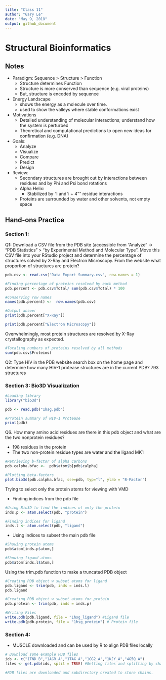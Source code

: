 ```yaml
---
title: "Class 11"
author: "Gary Le"
date: "May 9, 2018"
output: github_document
---
```


# Structural Bioinformatics

## Notes

* Paradigm: Sequence > Structure > Function
    + Structure determines Function
    + Structure is more conserved than sequence (e.g. viral proteins)
    + But, structure is encoded by sequence

* Energy Landscape
    + shows the energy as a molecule over time.
    + used to show the valleys where stable conformations exist
  
* Motivations
    + Detailed understanding of molecular interactions; understand how the system is perturbed
    + Theoretical and computational predictions to open new ideas for confirmation (e.g. DNA)
  
* Goals:
    + Analyze
    + Visualize
    + Compare
    + Predict
    + Design
    
* Review:
    + Secondary structures are brought out by interactions between residues and by Phi and Psi bond rotations
    + Alpha Helix:
        + Stabilized by "i and "i + 4"" residue interactions 
    + Proteins are surrounded by water and other solvents, not empty space
    
## Hand-ons Practice

### Section 1:

Q1: Download a CSV file from the PDB site (accessible from “Analyze” -> “PDB Statistics” >
“by Experimental Method and Molecular Type”. Move this CSV file into your RStudio project
and determine the percentage of structures solved by X-Ray and Electron Microscopy. From
the website what proportion of structures are protein?

```r
pdb.csv <- read.csv("Data Export Summary.csv", row.names = 1)

#Finding percentage of proteins resolved by each method
pdb.percent <- pdb.csv$Total/ sum(pdb.csv$Total) * 100

#Conserving row names
names(pdb.percent) <-  row.names(pdb.csv)

#Output answer
print(pdb.percent["X-Ray"])

print(pdb.percent["Electron Microscopy"])

```
Overwhelmingly, most protein structures are resolved by X-Ray crystallography as expected.

```r
#Totaling numbers of proteins resolved by all methods
sum(pdb.csv$Proteins)
```


Q2: Type HIV in the PDB website search box on the home page and determine how many
HIV-1 protease structures are in the current PDB?
793 structures

### Section 3: Bio3D Visualization

```r
#Loading library
library("bio3d")
```

```r
pdb <- read.pdb("1hsg.pdb")

#Protein summary of HIV-1 Protease
print(pdb)
```
Q6. How many amino acid residues are there in this pdb object and what are the two nonprotein
residues?

* 198 residues in the protein
* The two non-protein residue types are water and the ligand MK1

```r
#Retrieving b-factor of alpha carbons
pdb.calpha.bfac <-  pdb$atom$b[pdb$calpha]

#Plotting beta-factors
plot.bio3d(pdb.calpha.bfac, sse=pdb, typ="l", ylab = "B-Factor")

```

Trying to select only the protein atoms for viewing with VMD

* Finding indices from the pdb file
```r
#Using Bio3D to find the indices of only the protein
inds.p <- atom.select(pdb, "protein")

#Finding indices for ligand
inds.l <- atom.select(pdb, "ligand")
```

* Using indices to subset the main pdb file
```r
#Showing protein atoms
pdb$atom[inds.p$atom,]
```

```r
#Showing ligand atoms
pdb$atom[inds.l$atom,]
```

Using the trim.pdb function to make a truncated PDB object
```r
#Creating PDB object w subset atoms for ligand
pdb.ligand <- trim(pdb, inds = inds.l)
pdb.ligand

#Creating PDB object w subset atoms for protein
pdb.protein <- trim(pdb, inds = inds.p)

#Writing Files
write.pdb(pdb.ligand, file = "1hsg_ligand") #Ligand file
write.pdb(pdb.protein, file = "1hsg_protein") # Protein file
```

### Section 4:

* MUSCLE downloaded and can be used by R to align PDB files locally

```r
# Download some example PDB files
ids <- c("1TND_B","1AGR_A","1TAG_A","1GG2_A","1KJY_A","4G5Q_A")
files <- get.pdb(ids, split = TRUE) #Getting files and splitting by chains

#PDB files are downloaded and subdirectory created to store chains.
```

